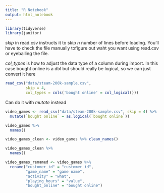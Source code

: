 ```yaml
---
title: "R Notebook"
output: html_notebook
---
```


```r
library(tidyverse)
library(janitor)
```

*skip* in read.csv instructs it to skip *n* number of lines before loading. You'll have to check the file manually tofigure out waht you want using read.csv or eyeballing the file.

*col_types* is how to adjust the data type of a column during import. In this case bought online is a dbl but should really be logical, so we can just convert it here

```r
read_csv("data/steam-200k-sample.csv",
         skip = 4,
         col_types = cols('bought online' = col_logical()))
```

Can do it with *mutate* instead

```r
video_games <- read_csv("data/steam-200k-sample.csv", skip = 4) %>% 
  mutate(`bought online` = as.logical(`bought online`))
```

```r
video_games %>% 
  names()
```

```r
video_games_clean <- video_games %>% clean_names()
```

```r
video_games_clean %>% 
  names()
```

```r
video_games_renamed <- video_games %>% 
  rename("customer_id" = "customer id",
         "game_name" = "game name",
         "activity" = "what",
         "playing_hours" = "value",
         "bought_online" = "bought online")
```

